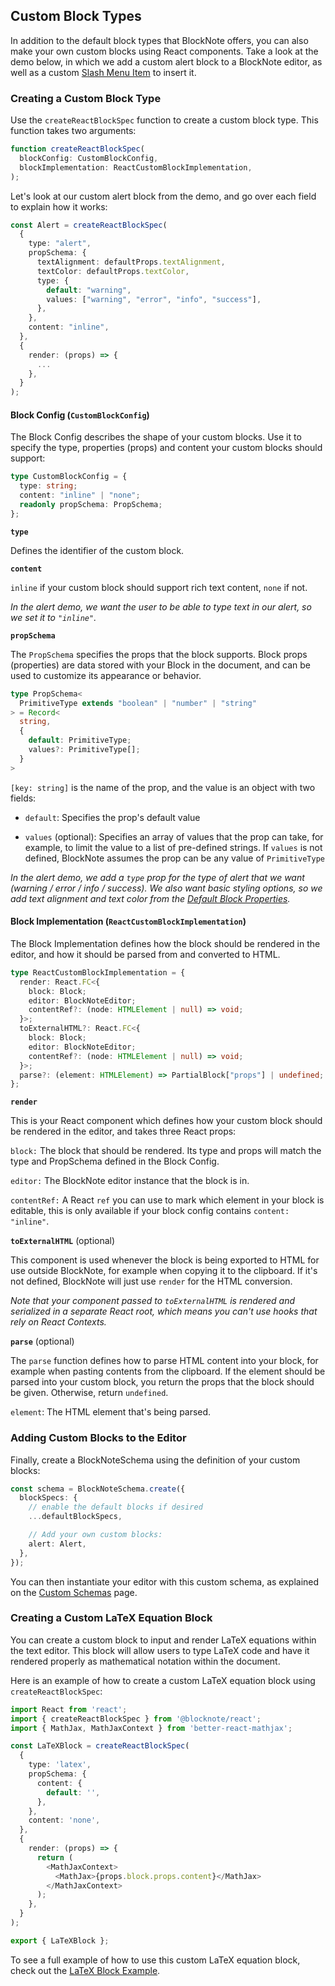 
## Custom Block Types

In addition to the default block types that BlockNote offers, you can also make your own custom blocks using React components. Take a look at the demo below, in which we add a custom alert block to a BlockNote editor, as well as a custom [Slash Menu Item](/docs/ui-components/suggestion-menus#changing-slash-menu-items) to insert it.

<Example name="custom-schema/alert-block" />

### Creating a Custom Block Type

Use the `createReactBlockSpec` function to create a custom block type. This function takes two arguments:

```typescript
function createReactBlockSpec(
  blockConfig: CustomBlockConfig,
  blockImplementation: ReactCustomBlockImplementation,
);
```

Let's look at our custom alert block from the demo, and go over each field to explain how it works:

```typescript
const Alert = createReactBlockSpec(
  {
    type: "alert",
    propSchema: {
      textAlignment: defaultProps.textAlignment,
      textColor: defaultProps.textColor,
      type: {
        default: "warning",
        values: ["warning", "error", "info", "success"],
      },
    },
    content: "inline",
  },
  {
    render: (props) => {
      ...
    },
  }
);
```

#### Block Config (`CustomBlockConfig`)

The Block Config describes the shape of your custom blocks. Use it to specify the type, properties (props) and content your custom blocks should support:

```typescript
type CustomBlockConfig = {
  type: string;
  content: "inline" | "none";
  readonly propSchema: PropSchema;
};
```

**`type`**

Defines the identifier of the custom block.

**`content`**

`inline` if your custom block should support rich text content, `none` if not.

_In the alert demo, we want the user to be able to type text in our alert, so we set it to `"inline"`._

**`propSchema`**

The `PropSchema` specifies the props that the block supports. Block props (properties) are data stored with your Block in the document, and can be used to customize its appearance or behavior.

```typescript
type PropSchema<
  PrimitiveType extends "boolean" | "number" | "string"
> = Record<
  string,
  {
    default: PrimitiveType;
    values?: PrimitiveType[];
  }
>
```

`[key: string]` is the name of the prop, and the value is an object with two fields:

- `default`: Specifies the prop's default value

- `values` (optional): Specifies an array of values that the prop can take, for example, to limit the value to a list of pre-defined strings. If `values` is not defined, BlockNote assumes the prop can be any value of `PrimitiveType`

_In the alert demo, we add a `type` prop for the type of alert that we want (warning / error / info / success). We also want basic styling options, so we add text alignment and text color from the [Default Block Properties](/docs/block-types#default-block-properties)._

#### Block Implementation (`ReactCustomBlockImplementation`)

The Block Implementation defines how the block should be rendered in the editor, and how it should be parsed from and converted to HTML.

```typescript
type ReactCustomBlockImplementation = {
  render: React.FC<{
    block: Block;
    editor: BlockNoteEditor;
    contentRef?: (node: HTMLElement | null) => void;
  }>;
  toExternalHTML?: React.FC<{
    block: Block;
    editor: BlockNoteEditor;
    contentRef?: (node: HTMLElement | null) => void;
  }>;
  parse?: (element: HTMLElement) => PartialBlock["props"] | undefined;
};
```

**`render`**

This is your React component which defines how your custom block should be rendered in the editor, and takes three React props:

`block:` The block that should be rendered. Its type and props will match the type and PropSchema defined in the Block Config.

`editor:` The BlockNote editor instance that the block is in.

`contentRef:` A React `ref` you can use to mark which element in your block is editable, this is only available if your block config contains `content: "inline"`.

**`toExternalHTML`** (optional)

This component is used whenever the block is being exported to HTML for use outside BlockNote, for example when copying it to the clipboard. If it's not defined, BlockNote will just use `render` for the HTML conversion.

_Note that your component passed to `toExternalHTML` is rendered and serialized in a separate React root, which means you can't use hooks that rely on React Contexts._

**`parse`** (optional)

The `parse` function defines how to parse HTML content into your block, for example when pasting contents from the clipboard. If the element should be parsed into your custom block, you return the props that the block should be given. Otherwise, return `undefined`.

`element`: The HTML element that's being parsed.

### Adding Custom Blocks to the Editor

Finally, create a BlockNoteSchema using the definition of your custom blocks:

```typescript
const schema = BlockNoteSchema.create({
  blockSpecs: {
    // enable the default blocks if desired
    ...defaultBlockSpecs,

    // Add your own custom blocks:
    alert: Alert,
  },
});
```

You can then instantiate your editor with this custom schema, as explained on the [Custom Schemas](/docs/custom-schemas) page.

### Creating a Custom LaTeX Equation Block

You can create a custom block to input and render LaTeX equations within the text editor. This block will allow users to type LaTeX code and have it rendered properly as mathematical notation within the document.

Here is an example of how to create a custom LaTeX equation block using `createReactBlockSpec`:

```typescript
import React from 'react';
import { createReactBlockSpec } from '@blocknote/react';
import { MathJax, MathJaxContext } from 'better-react-mathjax';

const LaTeXBlock = createReactBlockSpec(
  {
    type: 'latex',
    propSchema: {
      content: {
        default: '',
      },
    },
    content: 'none',
  },
  {
    render: (props) => {
      return (
        <MathJaxContext>
          <MathJax>{props.block.props.content}</MathJax>
        </MathJaxContext>
      );
    },
  }
);

export { LaTeXBlock };
```

To see a full example of how to use this custom LaTeX equation block, check out the [LaTeX Block Example](https://github.com/TypeCellOS/BlockNote/tree/main/examples/06-custom-schema/latex-block).
